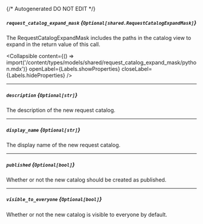 {/* Autogenerated DO NOT EDIT  */}

##### `request_catalog_expand_mask` *{`Optional[shared.RequestCatalogExpandMask]`}*
The RequestCatalogExpandMask includes the paths in the catalog view to expand in the return value of this call.

<Collapsible content={() => import('/content/types/models/shared/request_catalog_expand_mask/python.mdx')} openLabel={Labels.showProperties} closeLabel={Labels.hideProperties} />


---
##### `description` *{`Optional[str]`}*
The description of the new request catalog.

---
##### `display_name` *{`Optional[str]`}*
The display name of the new request catalog.

---
##### `published` *{`Optional[bool]`}*
Whether or not the new catalog should be created as published.

---
##### `visible_to_everyone` *{`Optional[bool]`}*
Whether or not the new catalog is visible to everyone by default.


